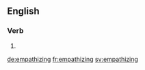 
==English==

===Verb===
{{head|en}}

# {{present participle of|empathize}}

[[de:empathizing]]
[[fr:empathizing]]
[[sv:empathizing]]